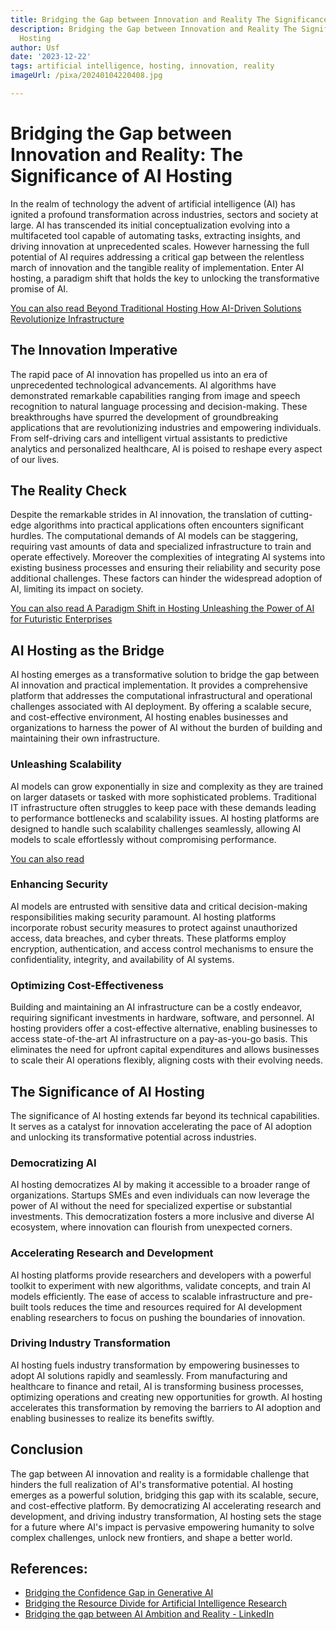 ```yaml
---
title: Bridging the Gap between Innovation and Reality The Significance of AI Hosting
description: Bridging the Gap between Innovation and Reality The Significance of AI
  Hosting
author: Usf
date: '2023-12-22'
tags: artificial intelligence, hosting, innovation, reality
imageUrl: /pixa/20240104220408.jpg

---
```

# Bridging the Gap between Innovation and  Reality:  The Significance of AI Hosting

In the  realm of technology the advent of  artificial intelligence (AI) has ignited a profound transformation across industries, sectors and society at  large. AI has transcended its initial conceptualization  evolving into a multifaceted tool capable of automating tasks,  extracting insights, and driving innovation at unprecedented  scales. However harnessing the full potential of AI requires addressing a critical gap between  the relentless march of innovation and the  tangible reality of implementation. Enter  AI hosting,  a paradigm shift that holds the key to unlocking the transformative promise of AI.

[You can also read Beyond Traditional Hosting How AI-Driven Solutions Revolutionize Infrastructure](Beyond%20Traditional%20Hosting%20How%20AI-Driven%20Solutions%20Revolutionize%20Infrastructure)


## The Innovation Imperative

The rapid pace  of AI  innovation has propelled us into an era of unprecedented technological advancements. AI algorithms have demonstrated remarkable capabilities ranging from image and speech recognition to natural language processing and decision-making. These breakthroughs have spurred the development of  groundbreaking applications that are revolutionizing industries and empowering  individuals. From self-driving cars and intelligent virtual assistants to  predictive analytics and personalized healthcare, AI is poised  to reshape every aspect of our lives.

## The Reality  Check

Despite the remarkable  strides in AI innovation, the translation  of cutting-edge algorithms into practical applications often encounters significant  hurdles. The computational demands of AI models can be staggering, requiring vast amounts of data and specialized infrastructure to train and operate effectively. Moreover the complexities of  integrating  AI systems into existing business processes and  ensuring their reliability and security pose additional challenges. These factors can hinder the widespread adoption of AI, limiting its impact on society.

[You can also read A Paradigm Shift in Hosting Unleashing  the  Power of AI for  Futuristic Enterprises](A%20Paradigm%20Shift%20in%20Hosting%20Unleashing%20the%20Power%20of%20AI%20for%20Futuristic%20Enterprises)


## AI Hosting as the Bridge

AI hosting emerges as a transformative solution to bridge the gap between AI innovation and practical implementation. It  provides a comprehensive platform  that addresses the computational infrastructural and  operational challenges associated with AI deployment.  By  offering a scalable secure, and cost-effective environment, AI hosting enables businesses and organizations to harness the power  of AI without the  burden of building and maintaining their own infrastructure.

### Unleashing Scalability

AI models can grow exponentially in  size and complexity as  they are trained on larger  datasets or  tasked with more sophisticated problems. Traditional IT infrastructure often struggles to keep pace with these demands leading to  performance bottlenecks and  scalability issues. AI hosting platforms are designed  to handle such scalability  challenges seamlessly, allowing AI models to scale effortlessly without compromising performance.

[You can also  read ]()


### Enhancing  Security

AI models are entrusted with sensitive data and critical decision-making responsibilities making security paramount.  AI hosting platforms incorporate robust security measures to protect against  unauthorized access, data breaches, and cyber threats. These platforms employ encryption, authentication, and  access control mechanisms to ensure the confidentiality, integrity, and  availability of AI systems.

###  Optimizing Cost-Effectiveness

Building and maintaining an  AI infrastructure can be a costly endeavor, requiring significant investments  in  hardware, software, and personnel. AI hosting providers offer a cost-effective alternative, enabling businesses to access state-of-the-art AI  infrastructure on a pay-as-you-go basis. This eliminates the need for upfront capital expenditures  and allows businesses to  scale their AI operations flexibly, aligning costs with their evolving needs.

## The Significance of AI Hosting

The significance of AI hosting extends far beyond its technical capabilities. It serves as a catalyst for innovation accelerating the pace of AI adoption and unlocking its transformative potential across industries.

### Democratizing AI

AI hosting democratizes AI by making  it accessible  to  a broader range  of organizations. Startups SMEs and even individuals can now leverage the power of AI without the need for  specialized expertise or substantial investments. This democratization fosters a more inclusive and diverse AI ecosystem, where innovation can flourish from  unexpected corners.

### Accelerating Research and Development

AI hosting platforms provide researchers and  developers with a powerful toolkit to experiment with new algorithms, validate concepts, and train  AI models efficiently. The ease  of access to scalable infrastructure and pre-built tools reduces the time and resources required for AI development enabling researchers to focus on pushing the boundaries  of innovation.

### Driving Industry Transformation

AI hosting fuels industry  transformation by empowering businesses to  adopt AI solutions rapidly and seamlessly. From manufacturing and healthcare to finance and retail, AI is transforming business processes, optimizing operations  and creating new opportunities for growth. AI hosting  accelerates  this transformation by removing the barriers to AI adoption and enabling businesses to realize its  benefits swiftly.

## Conclusion

The gap between AI innovation and reality is a formidable challenge that hinders the full  realization of AI's transformative potential. AI hosting emerges as a powerful solution, bridging this gap with its scalable, secure,  and cost-effective platform. By democratizing AI accelerating research and development,  and driving industry  transformation, AI hosting sets the stage for a  future where AI's impact is pervasive empowering  humanity to solve complex challenges, unlock new frontiers, and  shape a better world.

## References:
- [Bridging the Confidence Gap in Generative AI](https://hbr.org/sponsored/2023/10/bridging-the-confidence-gap-in-generative-ai)
- [Bridging the Resource Divide for Artificial Intelligence Research](https://www.whitehouse.gov/ostp/news-updates/2022/05/25/bridging-the-resource-divide-for-artificial-intelligence-research/)
- [Bridging the gap between AI Ambition and Reality - LinkedIn](https://www.linkedin.com/pulse/bridging-gap-between-ai-ambition-reality-dr-melvin-greer)
